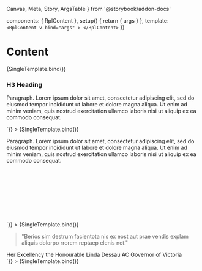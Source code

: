   Canvas,
  Meta,
  Story,
  ArgsTable
} from '@storybook/addon-docs'

  components: { RplContent },
  setup() {
    return { args }
  },
  template: `<RplContent v-bind="args" >
  </RplContent>`
})

<Meta title='WIP/Components/Content' component={RplContent} />

# Content

<ArgsTable of={RplContent} />

<Canvas>
  <Story
    name='All content'
    play={a11yStoryCheck}
    args={{html: testcontent}}
  >
    {SingleTemplate.bind()}
  </Story>
  <Story
    name='Callout'
    play={a11yStoryCheck}
    args={{html: `
    <div class="rpl-callout">
      <h3>H3 Heading</h3>
      <p>
        Paragraph. Lorem ipsum dolor sit amet, consectetur adipiscing elit, sed
        do eiusmod tempor incididunt ut labore et dolore magna aliqua. Ut enim
        ad minim veniam, quis nostrud exercitation ullamco laboris nisi ut
        aliquip ex ea commodo consequat.
      </p>
    </div>
    `}}
  >
    {SingleTemplate.bind()}
  </Story>
  <Story
    name='Callout - Neutral'
    play={a11yStoryCheck}
    args={{html: `
    <div class="rpl-callout rpl-callout--neutral">
      <p>
        Paragraph. Lorem ipsum dolor sit amet, consectetur adipiscing elit, sed
        do eiusmod tempor incididunt ut labore et dolore magna aliqua. Ut enim
        ad minim veniam, quis nostrud exercitation ullamco laboris nisi ut
        aliquip ex ea commodo consequat.
      </p>
    </div>
    `}}
  >
    {SingleTemplate.bind()}
  </Story>
  <Story
    name='Blockquote'
    play={a11yStoryCheck}
    args={{html: `
      <figure class="rpl-blockquote">
        <span class="rpl-blockquote__icon rpl-icon rpl-icon--size-s rpl-icon--icon-quotation-mark">
          <svg role="presentation"><use xlink:href="#icon-quotation-mark"></use></svg>
        </span>
        <blockquote class="rpl-blockquote__quote">
          <p class="rpl-type-p-large-fixed">"Berios sim destrum facientota nis ex eost aut prae vendis explam aliquis dolorpo rrorem reptaep elenis net."</p>
        </blockquote>
        <figcaption class="rpl-blockquote__author rpl-type-label-small">
          <span class="rpl-blockquote__author-name">Her Excellency the Honourable Linda Dessau AC</span>
          <span class="rpl-blockquote__author-title">Governor of Victoria</span>
        </figcaption>
      </figure>
    `}}
  >
    {SingleTemplate.bind()}
  </Story>
</Canvas>
